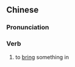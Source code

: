 ==Chinese==
{{zh-forms|s=带进}}

===Pronunciation===
{{zh-pron
|m=dàijìn
|c=daai3 zeon3
|cat=v
}}

===Verb===
{{zh-verb}}

# to [[bring]] something in